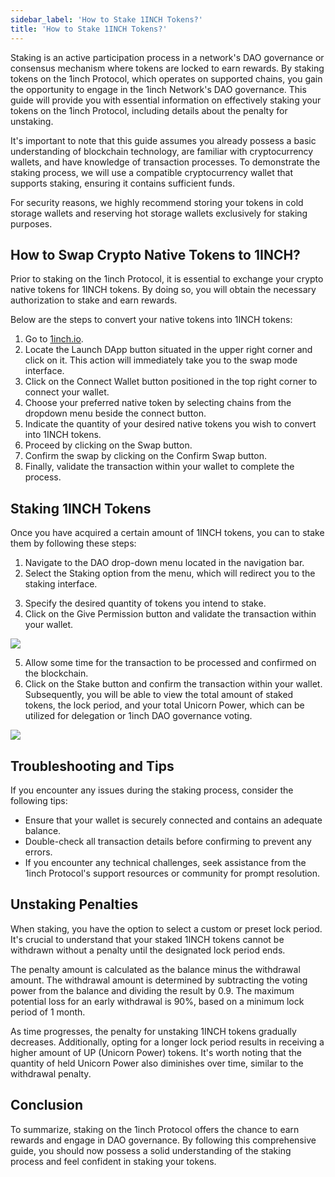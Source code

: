 ```yaml
---
sidebar_label: 'How to Stake 1INCH Tokens?'
title: 'How to Stake 1INCH Tokens?'
---
```


Staking is an active participation process in a network's DAO governance or consensus mechanism where tokens are locked to earn rewards. By staking tokens on the 1inch Protocol, which operates on supported chains, you gain the opportunity to engage in the 1inch Network's DAO governance. This guide will provide you with essential information on effectively staking your tokens on the 1inch Protocol, including details about the penalty for unstaking.

It's important to note that this guide assumes you already possess a basic understanding of blockchain technology, are familiar with cryptocurrency wallets, and have knowledge of transaction processes. To demonstrate the staking process, we will use a compatible cryptocurrency wallet that supports staking, ensuring it contains sufficient funds.

For security reasons, we highly recommend storing your tokens in cold storage wallets and reserving hot storage wallets exclusively for staking purposes.
 
## How to Swap Crypto Native Tokens to 1INCH?

Prior to staking on the 1inch Protocol, it is essential to exchange your crypto native tokens for 1INCH tokens. By doing so, you will obtain the necessary authorization to stake and earn rewards.

Below are the steps to convert your native tokens into 1INCH tokens:

1. Go to [1inch.io](https://1inch.io/).
2. Locate the Launch DApp button situated in the upper right corner and click on it. This action will immediately take you to the swap mode interface.
3. Click on the Connect Wallet button positioned in the top right corner to connect your wallet.
4. Choose your preferred native token by selecting chains from the dropdown menu beside the connect button.
5. Indicate the quantity of your desired native tokens you wish to convert into 1INCH tokens.
6. Proceed by clicking on the Swap button.
7. Confirm the swap by clicking on the Confirm Swap button.
8. Finally, validate the transaction within your wallet to complete the process.

## Staking 1INCH Tokens

Once you have acquired a certain amount of 1INCH tokens, you can to stake them by following these steps:

1. Navigate to the DAO drop-down menu located in the navigation bar.
2. Select the Staking option from the menu, which will redirect you to the staking interface.

<DropDown/>


3. Specify the desired quantity of tokens you intend to stake.
4. Click on the Give Permission button and validate the transaction within your wallet.

![](./assets/GivePermissionButton.jpeg)


5. Allow some time for the transaction to be processed and confirmed on the blockchain.
6. Click on the Stake button and confirm the transaction within your wallet. Subsequently, you will be able to view the total amount of staked tokens, the lock period, and your total Unicorn Power, which can be utilized for delegation or 1inch DAO governance voting.

![](./assets/StakingAndUnicornPower.png)

## Troubleshooting and Tips

If you encounter any issues during the staking process, consider the following tips:

- Ensure that your wallet is securely connected and contains an adequate balance.
- Double-check all transaction details before confirming to prevent any errors.
- If you encounter any technical challenges, seek assistance from the 1inch Protocol's support resources or community for prompt resolution.

## Unstaking Penalties
When staking, you have the option to select a custom or preset lock period. It's crucial to understand that your staked 1INCH tokens cannot be withdrawn without a penalty until the designated lock period ends.

The penalty amount is calculated as the balance minus the withdrawal amount. The withdrawal amount is determined by subtracting the voting power from the balance and dividing the result by 0.9. The maximum potential loss for an early withdrawal is 90%, based on a minimum lock period of 1 month.

As time progresses, the penalty for unstaking 1INCH tokens gradually decreases. Additionally, opting for a longer lock period results in receiving a higher amount of UP (Unicorn Power) tokens. It's worth noting that the quantity of held Unicorn Power also diminishes over time, similar to the withdrawal penalty.

## Conclusion

To summarize, staking on the 1inch Protocol offers the chance to earn rewards and engage in DAO governance. By following this comprehensive guide, you should now possess a solid understanding of the staking process and feel confident in staking your tokens.



<!-- this is a comment 
Next, enter the amount of 1INCH you would like to stake, set the locking period (default is 2 years) and click “Give permission to stake”. Then sign the transaction in your connected wallet.


![](./assets/SignPermit.jpeg)

This will permit the 1INCH tokens to be used by the smart contract *and* stake them in one single transaction. Once completed, your 1INCH tokens will be staked! You will then be able to see the total amount of tokens staked, your lock period, and your total Unicorn Power (used for delegation or 1inch DAO governance voting). -->


<!--![](./assets/DAODropdown.jpeg)-->